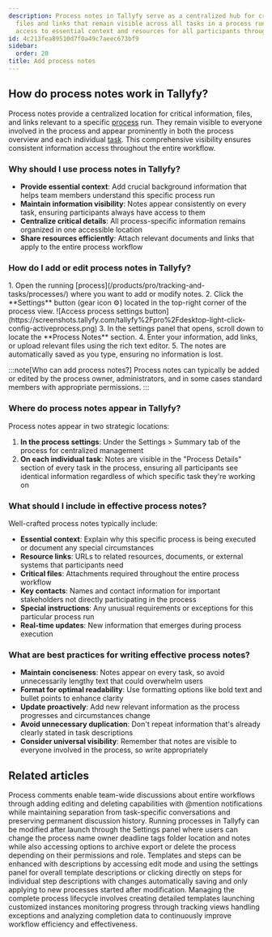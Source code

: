 ```yaml
---
description: Process notes in Tallyfy serve as a centralized hub for critical information
  files and links that remain visible across all tasks in a process run ensuring consistent
  access to essential context and resources for all participants throughout the workflow.
id: 4c213fea89510d7f0a49c7aeec673bf9
sidebar:
  order: 20
title: Add process notes
---
```



## How do process notes work in Tallyfy?

Process notes provide a centralized location for critical information, files, and links relevant to a specific [process](/products/pro/tracking-and-tasks/processes/) run. They remain visible to everyone involved in the process and appear prominently in both the process overview and each individual [task](/products/pro/tracking-and-tasks/tasks/). This comprehensive visibility ensures consistent information access throughout the entire workflow.

### Why should I use process notes in Tallyfy?

- **Provide essential context**: Add crucial background information that helps team members understand this specific process run
- **Maintain information visibility**: Notes appear consistently on every task, ensuring participants always have access to them
- **Centralize critical details**: All process-specific information remains organized in one accessible location
- **Share resources efficiently**: Attach relevant documents and links that apply to the entire process workflow

### How do I add or edit process notes in Tallyfy?

<Steps>
1. Open the running [process](/products/pro/tracking-and-tasks/processes/) where you want to add or modify notes.
2. Click the **Settings** button (gear icon ⚙️) located in the top-right corner of the process view.
   ![Access process settings button](https://screenshots.tallyfy.com/tallyfy%2Fpro%2Fdesktop-light-click-config-activeprocess.png)
3. In the settings panel that opens, scroll down to locate the **Process Notes** section.
4. Enter your information, add links, or upload relevant files using the rich text editor.
5. The notes are automatically saved as you type, ensuring no information is lost.
</Steps>

:::note[Who can add process notes?]
Process notes can typically be added or edited by the process owner, administrators, and in some cases standard members with appropriate permissions.
:::

### Where do process notes appear in Tallyfy?

Process notes appear in two strategic locations:

1. **In the process settings**: Under the Settings > Summary tab of the process for centralized management
2. **On each individual task**: Notes are visible in the "Process Details" section of every task in the process, ensuring all participants see identical information regardless of which specific task they're working on

### What should I include in effective process notes?

Well-crafted process notes typically include:

- **Essential context**: Explain why this specific process is being executed or document any special circumstances
- **Resource links**: URLs to related resources, documents, or external systems that participants need
- **Critical files**: Attachments required throughout the entire process workflow
- **Key contacts**: Names and contact information for important stakeholders not directly participating in the process
- **Special instructions**: Any unusual requirements or exceptions for this particular process run
- **Real-time updates**: New information that emerges during process execution

### What are best practices for writing effective process notes?

- **Maintain conciseness**: Notes appear on every task, so avoid unnecessarily lengthy text that could overwhelm users
- **Format for optimal readability**: Use formatting options like bold text and bullet points to enhance clarity
- **Update proactively**: Add new relevant information as the process progresses and circumstances change
- **Avoid unnecessary duplication**: Don't repeat information that's already clearly stated in task descriptions
- **Consider universal visibility**: Remember that notes are visible to everyone involved in the process, so write appropriately


## Related articles
<CardGrid>
<LinkTitleCard header="<b>Processes > Commenting processes</b>" href="/products/pro/tracking-and-tasks/processes/how-can-i-manage-comments-in-tallyfy/" > Process comments enable team-wide discussions about entire workflows through adding editing and deleting capabilities with @mention notifications while maintaining separation from task-specific conversations and preserving permanent discussion history. </LinkTitleCard>
<LinkTitleCard header="<b>Edit Processes > Edit tasks and process properties</b>" href="/products/pro/tracking-and-tasks/processes/edit-processes/how-can-i-edit-tasks-and-processes-in-tallyfy/" > Running processes in Tallyfy can be modified after launch through the Settings panel where users can change the process name owner deadline tags folder location and notes while also accessing options to archive export or delete the process depending on their permissions and role. </LinkTitleCard>
<LinkTitleCard header="<b>Edit Templates > Add a description to a template</b>" href="/products/pro/documenting/templates/edit-templates/add-description/" > Templates and steps can be enhanced with descriptions by accessing edit mode and using the settings panel for overall template descriptions or clicking directly on steps for individual step descriptions with changes automatically saving and only applying to new processes started after modification. </LinkTitleCard>
<LinkTitleCard header="<b>Processes > Managing the complete process lifecycle</b>" href="/products/pro/tracking-and-tasks/processes/process-lifecycle-management/" > Managing the complete process lifecycle involves creating detailed templates launching customized instances monitoring progress through tracking views handling exceptions and analyzing completion data to continuously improve workflow efficiency and effectiveness. </LinkTitleCard>
</CardGrid>